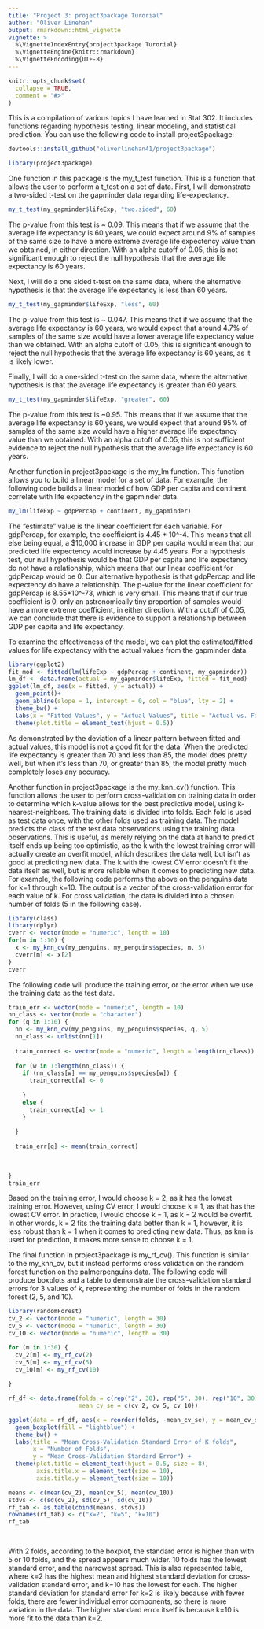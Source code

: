 ```yaml
---
title: "Project 3: project3package Turorial"
author: "Oliver Linehan"
output: rmarkdown::html_vignette
vignette: >
  %\VignetteIndexEntry{project3package Turorial}
  %\VignetteEngine{knitr::rmarkdown}
  %\VignetteEncoding{UTF-8}
---
```


```r
knitr::opts_chunk$set(
  collapse = TRUE,
  comment = "#>"
)
```

This is a compilation of various topics I have learned in Stat 302. It includes functions regarding hypothesis testing, linear modeling, and statistical prediction. You can use the following code to install project3package:
```r
devtools::install_github("oliverlinehan41/project3package")
```

```r
library(project3package)
```

One function in this package is the my_t_test function. This is a function that allows the user to perform a t_test on a set of data. First, I will demonstrate a two-sided t-test on the gapminder data regarding life-expectancy. 

```r

my_t_test(my_gapminder$lifeExp, "two.sided", 60)
```
The p-value from this test is ~ 0.09. This means that if we assume that the average life expectancy is 60 years, we could expect around 9% of samples of the same size to have a more extreme average life expectency value than we obtained, in either direction. With an alpha cutoff of 0.05, this is not significant enough to reject the null hypothesis that the average life expectancy is 60 years.

Next, I will do a one sided t-test on the same data, where the alternative hypothesis is that the average life expectancy is less than 60 years.

```r
my_t_test(my_gapminder$lifeExp, "less", 60)
```
The p-value from this test is ~ 0.047. This means that if we assume that the average life expectancy is 60 years, we would expect that around 4.7% of samples of the same size would have a lower average life expectancy value than we obtained. With an alpha cutoff of 0.05, this is significant enough to reject the null hypothesis that the average life expectancy is 60 years, as it is likely lower.

Finally, I will do a one-sided t-test on the same data, where the alternative hypothesis is that the average life expectancy is greater than 60 years.

```r
my_t_test(my_gapminder$lifeExp, "greater", 60)
```
The p-value from this test is ~0.95. This means that if we assume that the average life expectancy is 60 years, we would expect that around 95% of samples of the same size would have a higher average life expectancy value than we obtained. With an alpha cutoff of 0.05, this is not sufficient evidence to reject the null hypothesis that the average life expectancy is 60 years.



Another function in project3package is the my_lm function. This function allows you to build a linear model for a set of data. For example, the following code builds a linear model of how GDP per capita and continent correlate with life expectency in the gapminder data.

```r
my_lm(lifeExp ~ gdpPercap + continent, my_gapminder)


```
The "estimate" value is the linear coefficient for each variable. For gdpPercap, for example, the coefficient is 4.45 * 10^-4. This means that all else being equal, a $10,000 increase in GDP per capita would mean that our predicted life expectency would increase by 4.45 years. For a hypothesis test, our null hypothesis would be that GDP per capita and life expectency do not have a relationship, which means that our linear coefficient for gdpPercap would be 0. Our alternative hypothesis is that gdpPercap and life expectency do have a relationship. The p-value for the linear coefficient for gdpPercap is 8.55*10^-73, which is very small. This means that if our true coefficient is 0, only an astronomically tiny proportion of samples would have a more extreme coefficient, in either direction. With a cutoff of 0.05, we can conclude that there is evidence to support a relationship between GDP per capita and life expectancy. 

To examine the effectiveness of the model, we can plot the estimated/fitted values for life expectancy with the actual values from the gapminder data.

```r
library(ggplot2)
fit_mod <- fitted(lm(lifeExp ~ gdpPercap + continent, my_gapminder))
lm_df <- data.frame(actual = my_gapminder$lifeExp, fitted = fit_mod)
ggplot(lm_df, aes(x = fitted, y = actual)) +
  geom_point()+
  geom_abline(slope = 1, intercept = 0, col = "blue", lty = 2) +
  theme_bw() +
  labs(x = "Fitted Values", y = "Actual Values", title = "Actual vs. Fitted") +
  theme(plot.title = element_text(hjust = 0.5))


```
As demonstrated by the deviation of a linear pattern between fitted and actual values, this model is not a good fit for the data. When the predicted life expectancy is greater than 70 and less than 85, the model does pretty well, but when it's less than 70, or greater than 85, the model pretty much completely loses any accuracy.

Another function in project3package is the my_knn_cv() function. This function allows the user to perform cross-validation on training data in order to determine which k-value allows for the best predictive model,
using k-nearest-neighbors. The training data is divided into folds. Each fold is used as test data once, with the other folds used as training data. The model predicts the class of the test data observations using the training data observations. This is useful, as merely relying on the data at hand to predict itself ends up being too optimistic, as the k with the lowest training error will actually create an overfit model, which describes the data well, but isn't as good at predicting new data. The k with the lowest CV error doesn't fit the data itself as well, but is more reliable when it comes to predicting new data. For example, the following code performs the above on the penguins data for k=1 through k=10. The output is a vector of the cross-validation error for each value of k. For cross validation, the data is divided into a chosen number of folds (5 in the following case).

```r
library(class)
library(dplyr)
cverr <- vector(mode = "numeric", length = 10)
for(m in 1:10) {
  x <- my_knn_cv(my_penguins, my_penguins$species, m, 5)
  cverr[m] <- x[2]
}
cverr

```
The following code will produce the training error, or the error when we use the training data as the test data.

```r


train_err <- vector(mode = "numeric", length = 10)
nn_class <- vector(mode = "character")
for (q in 1:10) {
  nn <- my_knn_cv(my_penguins, my_penguins$species, q, 5)
  nn_class <- unlist(nn[1])
  
  train_correct <- vector(mode = "numeric", length = length(nn_class))
  
  for (w in 1:length(nn_class)) {
    if (nn_class[w] == my_penguins$species[w]) {
      train_correct[w] <- 0
      
    }
    else {
      train_correct[w] <- 1
    }
    
  }
  
  train_err[q] <- mean(train_correct)
  
  
  
}
train_err

```
Based on the training error, I would choose k = 2, as it has the lowest training error. However, using CV error, I would choose k = 1, as that has the lowest CV error. In practice, I would choose k = 1, as k = 2 would be overfit. In other words, k = 2 fits the training data better than k = 1, however, it is less robust than k = 1 when it comes to predicting new data. Thus, as knn is used for prediction, it makes more sense to choose k = 1. 

The final function in project3package is my_rf_cv(). This function is similar to the my_knn_cv, but it instead performs cross validation on the random forest function on the palmerpenguins data. The following code will produce boxplots and a table to demonstrate the cross-validation standard errors for 3 values of k, representing the number of folds in the random forest (2, 5, and 10). 

```r
library(randomForest)
cv_2 <- vector(mode = "numeric", length = 30)
cv_5 <- vector(mode = "numeric", length = 30)
cv_10 <- vector(mode = "numeric", length = 30)

for (m in 1:30) {
  cv_2[m] <- my_rf_cv(2)
  cv_5[m] <- my_rf_cv(5)
  cv_10[m] <- my_rf_cv(10)
  
}

rf_df <- data.frame(folds = c(rep("2", 30), rep("5", 30), rep("10", 30)),
                    mean_cv_se = c(cv_2, cv_5, cv_10))

ggplot(data = rf_df, aes(x = reorder(folds, -mean_cv_se), y = mean_cv_se)) +
  geom_boxplot(fill = "lightblue") +
  theme_bw() +
  labs(title = "Mean Cross-Validation Standard Error of K folds",
       x = "Number of Folds",
       y = "Mean Cross-Validation Standard Error") +
  theme(plot.title = element_text(hjust = 0.5, size = 8),
        axis.title.x = element_text(size = 10),
        axis.title.y = element_text(size = 10))

means <- c(mean(cv_2), mean(cv_5), mean(cv_10))
stdvs <- c(sd(cv_2), sd(cv_5), sd(cv_10))
rf_tab <- as.table(cbind(means, stdvs))
rownames(rf_tab) <- c("k=2", "k=5", "k=10")
rf_tab

 
```
With 2 folds, according to the boxplot, the standard error is higher than with 5 or 10 folds, and the spread appears much wider. 10 folds has the lowest standard error, and the narrowest spread. This is also represented table, where k=2 has the highest mean and highest standard deviation for cross-validation standard error, and k=10 has the lowest for each. The higher standard deviation for standard error for k=2 is likely because with fewer folds, there are fewer individual error components, so there is more variation in the data. The higher standard error itself is because k=10 is more fit to the data than k=2.
